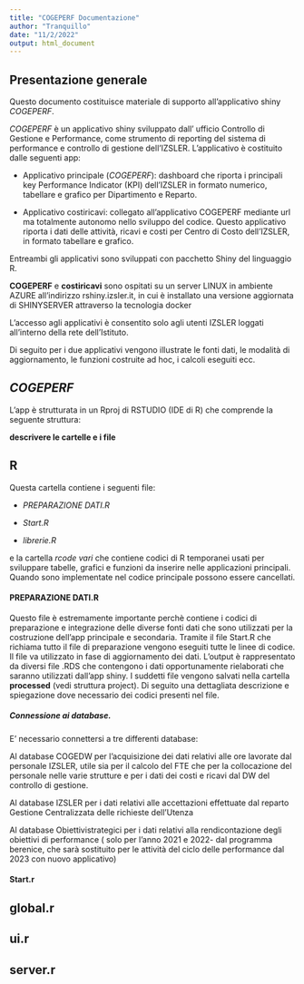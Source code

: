 ```yaml
---
title: "COGEPERF Documentazione"
author: "Tranquillo"
date: "11/2/2022"
output: html_document
---
```


## Presentazione generale

Questo documento costituisce materiale di supporto all'applicativo shiny _COGEPERF_. 

_COGEPERF_ è un applicativo shiny sviluppato dall' ufficio Controllo di Gestione e Performance, come strumento di reporting del sistema di performance e controllo di gestione dell'IZSLER. 
L'applicativo è costituito dalle seguenti app:

- Applicativo principale (_COGEPERF_): dashboard che riporta i principali key Performance Indicator (KPI) dell'IZSLER in formato numerico, tabellare e grafico per Dipartimento e Reparto.

- Applicativo costiricavi: collegato all'applicativo COGEPERF mediante url ma totalmente autonomo nello sviluppo del codice. Questo applicativo riporta i dati delle attività, ricavi e costi per Centro di Costo dell'IZSLER, in formato tabellare e grafico. 

Entreambi gli applicativi sono sviluppati con  pacchetto Shiny del linguaggio R. 


__COGEPERF__ e __costiricavi__ sono ospitati su un server LINUX in ambiente AZURE all'indirizzo rshiny.izsler.it, in cui è installato una versione aggiornata di SHINYSERVER attraverso la tecnologia docker

L'accesso agli applicativi è consentito solo agli utenti IZSLER loggati all'interno della rete dell'Istituto. 

Di seguito per i due applicativi vengono illustrate le fonti dati, le modalità di aggiornamento, le funzioni costruite ad hoc, i calcoli eseguiti ecc.

## _COGEPERF_

L'app è strutturata in un Rproj di RSTUDIO (IDE di R) che comprende la seguente struttura:

**descrivere le cartelle e i file**


## R
Questa cartella contiene i seguenti file:

- _PREPARAZIONE DATI.R_

- _Start.R_

- _librerie.R_

e la cartella _rcode vari_ che contiene codici di R temporanei usati per sviluppare tabelle, grafici e funzioni da inserire nelle applicazioni principali. Quando sono implementate nel codice principale possono essere cancellati.


#### PREPARAZIONE DATI.R
Questo file è estremamente importante perchè contiene i codici di preparazione e integrazione delle diverse fonti dati che sono utilizzati per la costruzione dell'app principale e secondaria.
Tramite il file Start.R che richiama tutto il file di preparazione vengono eseguiti tutte le linee di codice. Il file va utilizzato in fase di aggiornamento dei dati. L'output è rappresentato da diversi file .RDS che contengono i dati opportunamente rielaborati che saranno utilizzati dall'app shiny. I suddetti file vengono salvati nella cartella **processed** (vedi struttura project). Di seguito una dettagliata descrizione e spiegazione dove necessario dei codici presenti nel file.

##### Connessione ai database.
E' necessario connettersi a tre differenti database: 

Al database COGEDW per l'acquisizione dei dati relativi alle ore lavorate dal personale IZSLER, utile sia per il calcolo del FTE che per la collocazione del personale nelle varie strutture e per i dati dei costi e ricavi dal DW del controllo di gestione.

Al database IZSLER per i dati relativi alle accettazioni effettuate dal reparto Gestione Centralizzata delle richieste dell'Utenza

Al database Obiettivistrategici per i dati relativi alla rendicontazione degli obiettivi di performance ( solo per l'anno 2021 e 2022- dal programma berenice, che sarà sostituito per le attività del ciclo delle performance dal 2023 con nuovo applicativo)


#### Start.r
## global.r
## ui.r
## server.r



